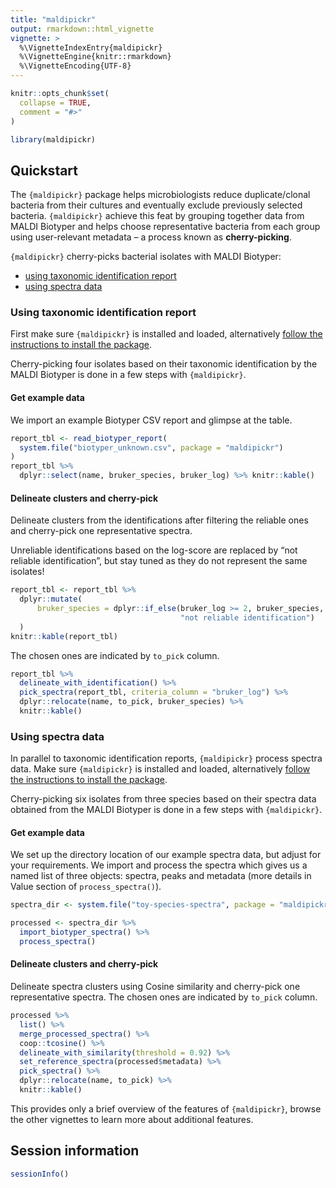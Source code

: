 ```yaml
---
title: "maldipickr"
output: rmarkdown::html_vignette
vignette: >
  %\VignetteIndexEntry{maldipickr}
  %\VignetteEngine{knitr::rmarkdown}
  %\VignetteEncoding{UTF-8}
---
```


```r
knitr::opts_chunk$set(
  collapse = TRUE,
  comment = "#>"
)
```

```r
library(maldipickr)
```

<!-- WARNING - This vignette is generated by {fusen} from dev/maldipickr.Rmd: do not edit by hand -->

## Quickstart

The `{maldipickr}` package helps microbiologists reduce duplicate/clonal bacteria from their cultures and eventually exclude previously selected bacteria. `{maldipickr}` achieve this feat by grouping together data from MALDI Biotyper and helps choose representative bacteria from each group using user-relevant metadata -- a process known as **cherry-picking**.

`{maldipickr}` cherry-picks bacterial isolates with MALDI Biotyper:

* [using taxonomic identification report](#using-taxonomic-identification-report)
* [using spectra data](#using-spectra-data)



### Using taxonomic identification report

First make sure `{maldipickr}` is installed and loaded, alternatively [follow the instructions to install the package](https://clavellab.github.io/maldipickr/index.html#installation).

Cherry-picking four isolates based on their taxonomic identification by the MALDI Biotyper is done in a few steps with `{maldipickr}`.


#### Get example data

We import an example Biotyper CSV report and glimpse at the table.


```r
report_tbl <- read_biotyper_report(
  system.file("biotyper_unknown.csv", package = "maldipickr")
)
report_tbl %>%
  dplyr::select(name, bruker_species, bruker_log) %>% knitr::kable()
```

#### Delineate clusters and cherry-pick

Delineate clusters from the identifications after filtering the reliable ones and cherry-pick one representative spectra.

Unreliable identifications based on the log-score are replaced by "not reliable identification", but stay tuned as they do not represent the same isolates!


```r
report_tbl <- report_tbl %>%
  dplyr::mutate(
      bruker_species = dplyr::if_else(bruker_log >= 2, bruker_species,
                                      "not reliable identification")
  )
knitr::kable(report_tbl)
```

The chosen ones are indicated by `to_pick` column.


```r
report_tbl %>%
  delineate_with_identification() %>%
  pick_spectra(report_tbl, criteria_column = "bruker_log") %>%
  dplyr::relocate(name, to_pick, bruker_species) %>% 
  knitr::kable()
```

### Using spectra data

In parallel to taxonomic identification reports, `{maldipickr}` process spectra data.
Make sure `{maldipickr}` is installed and loaded, alternatively [follow the instructions to install the package](https://clavellab.github.io/maldipickr/index.html#installation).

Cherry-picking six isolates from three species based on their spectra data obtained from the MALDI Biotyper is done in a few steps with `{maldipickr}`.


#### Get example data

We set up the directory location of our example spectra data, but adjust for your requirements. We import and process the spectra which gives us a named list of three objects: spectra, peaks and metadata (more details in Value section of `process_spectra()`).



```r
spectra_dir <- system.file("toy-species-spectra", package = "maldipickr")

processed <- spectra_dir %>%
  import_biotyper_spectra() %>%
  process_spectra()
```

#### Delineate clusters and cherry-pick

Delineate spectra clusters using Cosine similarity and cherry-pick one representative spectra.
The chosen ones are indicated by `to_pick` column.


```r
processed %>%
  list() %>%
  merge_processed_spectra() %>%
  coop::tcosine() %>%
  delineate_with_similarity(threshold = 0.92) %>%
  set_reference_spectra(processed$metadata) %>%
  pick_spectra() %>%
  dplyr::relocate(name, to_pick) %>% 
  knitr::kable()
```

This provides only a brief overview of the features of `{maldipickr}`, browse the  other vignettes to learn more about additional features.


## Session information

```r
sessionInfo()
```

